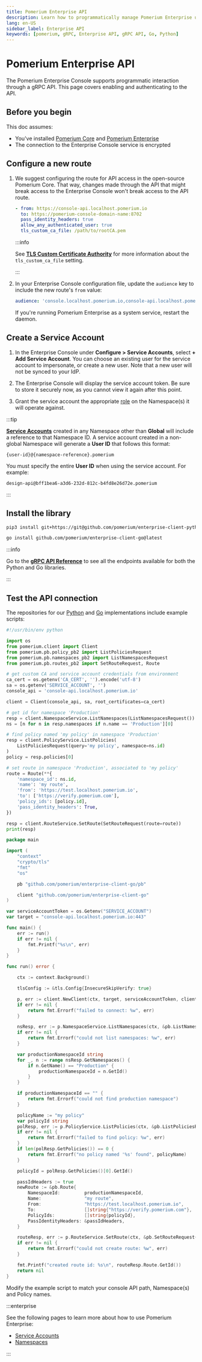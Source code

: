 ```yaml
---
title: Pomerium Enterprise API
description: Learn how to programmatically manage Pomerium Enterprise using the gRPC API available in both Python and Go libraries.
lang: en-US
sidebar_label: Enterprise API
keywords: [pomerium, gRPC, Enterprise API, gRPC API, Go, Python]
---
```



# Pomerium Enterprise API

The Pomerium Enterprise Console supports programmatic interaction through a gRPC API. This page covers enabling and authenticating to the API.

## Before you begin

This doc assumes:

- You've installed [Pomerium Core](/docs/deploy/core) and [Pomerium Enterprise](/docs/deploy/enterprise/install)
- The connection to the Enterprise Console service is encrypted

## Configure a new route

1. We suggest configuring the route for API access in the open-source Pomerium Core. That way, changes made through the API that might break access to the Enterprise Console won't break access to the API route.

   ```yaml
   - from: https://console-api.localhost.pomerium.io
     to: https://pomerium-console-domain-name:8702
     pass_identity_headers: true
     allow_any_authenticated_user: true
     tls_custom_ca_file: /path/to/rootCA.pem
   ```

   :::info

   See [**TLS Custom Certificate Authority**](/docs/reference/routes/tls#tls-custom-certificate-authority) for more information about the `tls_custom_ca_file` setting.

   :::

1. In your Enterprise Console configuration file, update the `audience` key to include the new route's `from` value:

   ```yaml
   audience: 'console.localhost.pomerium.io,console-api.localhost.pomerium.io'
   ```

   If you're running Pomerium Enterprise as a system service, restart the daemon.

## Create a Service Account

1. In the Enterprise Console under **Configure > Service Accounts**, select **+ Add Service Account**. You can choose an existing user for the service account to impersonate, or create a new user. Note that a new user will not be synced to your IdP.

1. The Enterprise Console will display the service account token. Be sure to store it securely now, as you cannot view it again after this point.

1. Grant the service account the appropriate [role](/docs/capabilities/namespacing#rbac-for-enterprise-console-users) on the Namespace(s) it will operate against.

:::tip

[**Service Accounts**](/docs/capabilities/service-accounts) created in any Namespace other than **Global** will include a reference to that Namespace ID. A service account created in a non-global Namespace will generate a **User ID** that follows this format:

`{user-id}@{namespace-reference}.pomerium`

You must specify the entire **User ID** when using the service account. For example:

`design-api@bff1bea6-a3d6-232d-812c-b4fd8e26d72e.pomerium`

:::

## Install the library

<Tabs>
<TabItem value="Python" label="Python">

```bash
pip3 install git+https://git@github.com/pomerium/enterprise-client-python
```

</TabItem>
<TabItem value="Go" label="Go">

```bash
go install github.com/pomerium/enterprise-client-go@latest
```

</TabItem>
</Tabs>

:::info

Go to the [**gRPC API Reference**](https://github.com/pomerium/enterprise-client/blob/update_docs_template/API.md) to see all the endpoints available for both the Python and Go libraries.

:::

## Test the API connection

The repositories for our [Python][client-py] and [Go][client-go] implementations include example scripts:

<Tabs>
<TabItem value="Python" label="Python">

```python
#!/usr/bin/env python

import os
from pomerium.client import Client
from pomerium.pb.policy_pb2 import ListPoliciesRequest
from pomerium.pb.namespaces_pb2 import ListNamespacesRequest
from pomerium.pb.routes_pb2 import SetRouteRequest, Route

# get custom CA and service account credentials from environment
ca_cert = os.getenv('CA_CERT', '').encode('utf-8')
sa = os.getenv('SERVICE_ACCOUNT', '')
console_api = 'console-api.localhost.pomerium.io'

client = Client(console_api, sa, root_certificates=ca_cert)

# get id for namespace 'Production'
resp = client.NamespaceService.ListNamespaces(ListNamespacesRequest())
ns = [n for n in resp.namespaces if n.name == 'Production'][0]

# find policy named 'my policy' in namespace 'Production'
resp = client.PolicyService.ListPolicies(
    ListPoliciesRequest(query='my policy', namespace=ns.id)
)
policy = resp.policies[0]

# set route in namespace 'Production', associated to 'my policy'
route = Route(**{
    'namespace_id': ns.id,
    'name': 'my route',
    'from': 'https://test.localhost.pomerium.io',
    'to': ['https://verify.pomerium.com'],
    'policy_ids': [policy.id],
    'pass_identity_headers': True,
})

resp = client.RouteService.SetRoute(SetRouteRequest(route=route))
print(resp)
```

</TabItem>
<TabItem value="Go" label="Go">

```go
package main

import (
	"context"
	"crypto/tls"
	"fmt"
	"os"

	pb "github.com/pomerium/enterprise-client-go/pb"

	client "github.com/pomerium/enterprise-client-go"
)

var serviceAccountToken = os.Getenv("SERVICE_ACCOUNT")
var target = "console-api.localhost.pomerium.io:443"

func main() {
	err := run()
	if err != nil {
		fmt.Printf("%s\n", err)
	}
}

func run() error {

	ctx := context.Background()

	tlsConfig := &tls.Config{InsecureSkipVerify: true}

	p, err := client.NewClient(ctx, target, serviceAccountToken, client.WithTlsConfig(tlsConfig))
	if err != nil {
		return fmt.Errorf("failed to connect: %w", err)
	}

	nsResp, err := p.NamespaceService.ListNamespaces(ctx, &pb.ListNamespacesRequest{})
	if err != nil {
		return fmt.Errorf("could not list namespaces: %w", err)
	}

	var productionNamespaceId string
	for _, n := range nsResp.GetNamespaces() {
		if n.GetName() == "Production" {
			productionNamespaceId = n.GetId()
		}
	}

	if productionNamespaceId == "" {
		return fmt.Errorf("could not find production namespace")
	}

	policyName := "my policy"
	var policyId string
	polResp, err := p.PolicyService.ListPolicies(ctx, &pb.ListPoliciesRequest{Namespace: productionNamespaceId, Query: &policyName})
	if err != nil {
		return fmt.Errorf("failed to find policy: %w", err)
	}
	if len(polResp.GetPolicies()) == 0 {
		return fmt.Errorf("no policy named '%s' found", policyName)
	}

	policyId = polResp.GetPolicies()[0].GetId()

	passIdHeaders := true
	newRoute := &pb.Route{
		NamespaceId:         productionNamespaceId,
		Name:                "my route",
		From:                "https://test.localhost.pomerium.io",
		To:                  []string{"https://verify.pomerium.com"},
		PolicyIds:           []string{policyId},
		PassIdentityHeaders: &passIdHeaders,
	}

	routeResp, err := p.RouteService.SetRoute(ctx, &pb.SetRouteRequest{Route: newRoute})
	if err != nil {
		return fmt.Errorf("could not create route: %w", err)
	}

	fmt.Printf("created route id: %s\n", routeResp.Route.GetId())
	return nil
}
```

</TabItem>
</Tabs>

Modify the example script to match your console API path, Namespace(s) and Policy names.

:::enterprise

See the following pages to learn more about how to use Pomerium Enterprise:

- [Service Accounts](/docs/capabilities/service-accounts)
- [Namespaces](/docs/capabilities/namespacing)

:::

[client-py]: https://github.com/pomerium/enterprise-client-python
[client-go]: https://github.com/pomerium/enterprise-client-go
